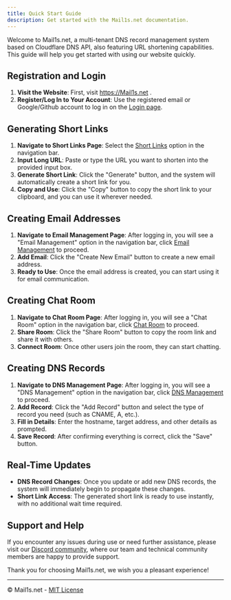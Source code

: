 ```yaml
---
title: Quick Start Guide
description: Get started with the Mail1s.net documentation.
---
```


Welcome to Mail1s.net, a multi-tenant DNS record management system based on Cloudflare DNS API, also featuring URL shortening capabilities. This guide will help you get started with using our website quickly.

## Registration and Login

1. **Visit the Website**: First, visit https://Mail1s.net .
3. **Register/Log In to Your Account**: Use the registered email or Google/Github account to log in on the [Login page](https://Mail1s.net/login).

## Generating Short Links

1. **Navigate to Short Links Page**: Select the [Short Links](https://Mail1s.net/dashboard/urls) option in the navigation bar.
2. **Input Long URL**: Paste or type the URL you want to shorten into the provided input box.
3. **Generate Short Link**: Click the "Generate" button, and the system will automatically create a short link for you.
4. **Copy and Use**: Click the "Copy" button to copy the short link to your clipboard, and you can use it wherever needed.

## Creating Email Addresses

1. **Navigate to Email Management Page**: After logging in, you will see a "Email Management" option in the navigation bar, click [Email Management](https://Mail1s.net/emails) to proceed.
2. **Add Email**: Click the "Create New Email" button to create a new email address.
3. **Ready to Use**: Once the email address is created, you can start using it for email communication.

## Creating Chat Room 

1. **Navigate to Chat Room Page**: After logging in, you will see a "Chat Room" option in the navigation bar, click [Chat Room](https://Mail1s.net/chat) to proceed.
2. **Share Room**: Click the "Share Room" button to copy the room link and share it with others.
3. **Connect Room**: Once other users join the room, they can start chatting.

## Creating DNS Records

1. **Navigate to DNS Management Page**: After logging in, you will see a "DNS Management" option in the navigation bar, click [DNS Management](https://Mail1s.net/dashboard/records) to proceed.
2. **Add Record**: Click the "Add Record" button and select the type of record you need (such as CNAME, A, etc.).
3. **Fill in Details**: Enter the hostname, target address, and other details as prompted.
4. **Save Record**: After confirming everything is correct, click the "Save" button.

## Real-Time Updates

- **DNS Record Changes**: Once you update or add new DNS records, the system will immediately begin to propagate these changes.
- **Short Link Access**: The generated short link is ready to use instantly, with no additional wait time required.

## Support and Help

If you encounter any issues during use or need further assistance, please visit our [Discord community](https://discord.gg/d68kWCBDEs), where our team and technical community members are happy to provide support.

Thank you for choosing Mail1s.net, we wish you a pleasant experience!

---

© Mail1s.net - [MIT License](/LICENSE.md)